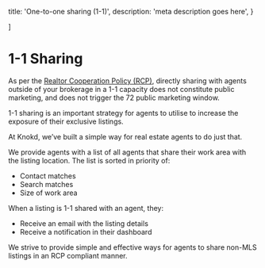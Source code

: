 
  title: 'One-to-one sharing (1-1)',
  description:
    'meta description goes here',
}

]

<HeroPattern />

# 1-1 Sharing

As per the [Realtor Cooperation Policy (RCP)](/realtor-cooperation-policy/what-is-the-rcp), directly sharing with agents outside of your brokerage in a 1-1 capacity does not constitute public marketing, and does not trigger the 72 public marketing window.

1-1 sharing is an important strategy for agents to utilise to increase the exposure of their exclusive listings. 

At Knokd, we’ve built a simple way for real estate agents to do just that.

<Screenshot 
  src="/images/screenshots/1-1-sharing.png"
  alt="1-1 sharing in the Knokd real estate off-market platform." 
/>

We provide agents with a list of all agents that share their work area with the listing location. The list is sorted in priority of:

* Contact matches
* Search matches
* Size of work area

When a listing is 1-1 shared with an agent, they:

* Receive an email with the listing details
* Receive a notification in their dashboard

We strive to provide simple and effective ways for agents to share non-MLS listings in an RCP compliant manner. 
